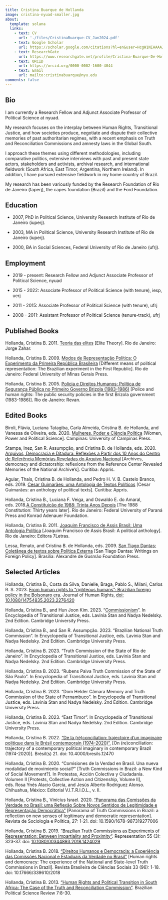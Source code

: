 ```yaml
---
title: Cristina Buarque de Hollanda
image: cristina-nyuad-smaller.jpg
about:
  template: solana
  links:
    - text: CV
      url: './files/CristinaBuarque-CV_Jan2024.pdf'
    - text: Google Scholar
      url: https://scholar.google.com/citations?hl=en&user=HcgW1NIAAAAJ
    - text: ResearchGate
      url: https://www.researchgate.net/profile/Cristina-Buarque-De-Hollanda-2
    - text: ORCID
      url: https://orcid.org/0000-0002-1600-4044
    - text: Email
      url: mailto:cristinabuarque@nyu.edu
comments: false
---
```

 
## Bio

I am currently a Research Fellow and Adjunct Associate Professor of Political Science at <span class="sc">nyuad</span>.

My research focuses on the interplay between Human Rights, Transitional Justice, and how societies produce, negotiate and dispute their collective memories of past authoritarian regimes, with a recent emphasis on Truth and Reconciliation Commissions and amnesty laws in the Global South.

I approach these themes using different methodologies, including comparative politics, extensive interviews with past and present state actors, stakeholders and activists, archival research, and international fieldwork (South Africa, East Timor, Argentina, Northern Ireland). In addition, I have pursued extensive fieldwork in my home country of Brazil.

My research has been variously funded by the Research Foundation of Rio de Janeiro (<span class="sc">faperj</span>), the <span class="sc">capes</span> foundation (Brazil) and the Ford Foundation.

## Education

* 2007, PhD in Political Science, University Research Institute of Rio de Janeiro (<span class="sc">iuperj</span>).

* 2003, MA in Political Science, University Research Institute of Rio de Janeiro (<span class="sc">iuperj</span>).

* 2000, BA in Social Sciences, Federal University of Rio de Janeiro (<span class="sc">ufrj</span>). 

## Employment

* 2019 - present: Research Fellow and Adjunct Associate Professor of Political Science, <span class="sc">nyuad</span>

* 2015 - 2022: Associate Professor of Political Science (with tenure), <span class="sc">iesp, uerj</span>

* 2011 - 2015: Associate Professor of Political Science (with tenure), <span class="sc">ufrj</span>

* 2008 - 2011: Assistant Professor of Political Science (tenure-track), <span class="sc">ufrj</span>

## Published Books

Hollanda, Cristina B. 2011. [Teoria das elites](https://www.companhiadasletras.com.br/livro/9788537804896/teoria-das-elites]) [Elite Theory]. Rio de Janeiro: Jorge Zahar.

Hollanda, Cristina B. 2009. [Modos de Representação Política: O Experimento da Primeira República Brasileira](https://www.editoraufmg.com.br/#/pages/obra/362) [Different means of political representation: The Brazilian experiment in the First Republic]. Rio de Janeiro: Federal University of Minas Gerais Press.

Hollanda, Cristina B. 2005. [Polícia e Direitos Humanos: Política de Segurança Pública no Primeiro Governo Brizola (1983-1986)](https://www.revan.com.br/produto/policia-e-direitos-humanos-311) [Police and human rights: The public security policies in the first Brizola government (1983-1986)]. Rio de Janeiro: Revan.

## Edited Books

Biroli, Flávia, Luciana Tatagiba, Carla Almeida, Cristina B. de Hollanda, and Vanessa de Oliveira, eds. 2020. [Mulheres, Poder e Ciência Política](https://www.editoraunicamp.com.br/Categoria/mulheres-poder-e-ciencia-politica-debates-e-trajetorias-518/p) [Women, Power and Political Science]. Campinas: University of Campinas Press.

Stampa, Inez, San R. Assumpção, and Cristina B. de Hollanda, eds. 2020. [Arquivos, Democracia e Ditadura: Reflexões a Partir dos 10 Anos do Centro de Referência Memórias Reveladas do Arquivo Nacional](./files/ArquivosDemocraciaDitadura_CentroDeReferencia_Memorias_Reveladas_ArquivoNacional.pdf) [Archives, democracy and dictatorship: reflexions from the Reference Center Revealed Memories of the National Archive’s]. Curitiba: Appris.

Aguiar, Thaís, Cristina B. de Hollanda, and Pedro H. V. B. Castelo Branco, eds. 2019. [Cesar Guimarães: uma Antologia de Textos Políticos](./filesAntologia_CesarGuimarae.pdf) [Cesar Guimarães: an anthology of political texts]. Curitiba: Appris.

Hollanda, Cristina B., Luciana F. Veiga, and Oswaldo E. do Amaral, eds. 2018.[A Constituição de 1988: Trinta Anos Depois](./files/Constituicaode1988_30AnosDepois.pdf) [The 1988 Constitution: Thirty years later]. Rio de Janeiro: Federal University of Paraná Press and Konrad Adenauer Foundation.

Hollanda, Cristina B. 2011. [Joaquim Francisco de Assis Brasil: Uma Antologia Política](https://www.amazon.com.br/Joaquim-Francisco-Brasil-Antologia-Pol%C3%ADtica/dp/8575778889) [Joaquim Francisco de Assis Brasil: A political anthology]. Rio de Janeiro: Editora 7Letras.

Lessa, Renato, and Cristina B. de Hollanda, eds. 2009. [San Tiago Dantas: Coletânea de textos sobre Política Externa](https://funag.gov.br/loja-nova/produto/1-15-san_tiago_dantas_coletanea_de_textos_sobre_politica_externa) [San Tiago Dantas: Writings on Foreign Policy]. Brasília: Alexandre de Gusmão Foundation Press.

## Selected Articles

Hollanda, Cristina B., Costa da Silva, Danielle, Braga, Pablo S., Milani, Carlos R. S. 2023. [From human rights to “righteous humans”: Brazilian foreign policy in the Bolsonaro era](./files/Hollanda2023_JournalOfHumanRights.pdf). Journal of Human Rights, [doi: 10.1080/14754835.2023.2276420](https://doi.org/10.1080/14754835.2023.2276420)

Hollanda, Cristina B., and Hun Joon Kim. 2023. “[Commissionism](./files/BuarqueDeHollanda_C_Kim_HJ_2023_TJE_Commissionism.pdf)”. In Encyclopedia of Transitional Justice, eds. Lavinia Stan and Nadya Nedelsky. 2nd Edition. Cambridge University Press.

Hollanda, Cristina B., and San R. Assumpção. 2023. “Brazilian National Truth Commission”. In Encyclopedia of Transitional Justice, eds. Lavinia Stan and Nadya Nedelsky. 2nd Edition. Cambridge University Press.

Hollanda, Cristina B. 2023. “Truth Commission of the State of Rio de Janeiro”. In Encyclopedia of Transitional Justice, eds. Lavinia Stan and Nadya Nedelsky. 2nd Edition. Cambridge University Press.

Hollanda, Cristina B. 2023. “Rubens Paiva Truth Commission of the State of São Paulo”. In Encyclopedia of Transitional Justice, eds. Lavinia Stan and Nadya Nedelsky. 2nd Edition. Cambridge University Press.

Hollanda, Cristina B. 2023. “Dom Helder Câmara Memory and Truth Commission of the State of Pernambuco”. In Encyclopedia of Transitional Justice, eds. Lavinia Stan and Nadya Nedelsky. 2nd Edition. Cambridge University Press.

Hollanda, Cristina B. 2023. “East Timor”. In Encyclopedia of Transitional Justice, eds. Lavinia Stan and Nadya Nedelsky. 2nd Edition. Cambridge University Press.

Hollanda, Cristina B. 2022. [“De la (ré)conciliation: trajectoire d’un imaginaire politique dans le Brésil contemporain (1974-2020)”.](http://journals.openedition.org/bresils/12470) [On (re)conciliation: trajectory of a contemporary political imaginary in contemporary Brazil (1974-2020)]. Brésil(s) 21. doi: 10.4000/bresils.12470

Hollanda, Cristina B. 2020. “Comisiones de la Verdad en Brasil. Una nueva modalidad de movimiento social?” [Truth Commissions in Brazil: a New Kind of Social Movement?]. In Protestas, Acción Colectiva y Ciudadanía. Volumen II [Protests, Collective Action and Citizenship, Volume II], eds. Rosa Ynés Alacio García, and Jesús Alberto Rodriguez Alonso. Chihuahua, México: Editorial V.I.T.R.I.O.L., v. II.

Hollanda, Cristina B., Vinícius Israel. 2020. [ “Panorama das Comissões da Verdade no Brasil: uma Reflexão Sobre Novos Sentidos de Legitimidade e Representação Democrática”](https://www.scielo.br/j/rsocp/a/zJsRMGTHCLyvTghpc7VcL8k/?lang=pt) [Panorama of Truth Commissions in Brazil: a reflection on new senses of legitimacy and democratic representation]. Revista de Sociologia e Política, 27: 1-21. doi: 10.1590/1678-987319277006

Hollanda, Cristina B. 2019. [“Brazilian Truth Commissions as Experiments of Representation: Between Impartiality and Proximity”](./files/Hollanda_2018_Representation.pdf). Representation 55 (3): 323-37. doi: [10.1080/00344893.2018.1424029](https://doi.org/10.1080/00344893.2018.1424029)

Hollanda, Cristina B. 2018. [“Direitos Humanos e Democracia: a Experiência das Comissões Nacional e Estaduais da Verdade no Brasil”](https://www.scielo.br/j/rbcsoc/a/8PRcJPCwcY9VRRXbxMSkTzy/?format=pdf&lang=pt) [Human rights and democracy: The experience of the National and State-level Truth Commissions in Brazil]. Revista Brasileira de Ciências Sociais 33 (96): 1-18. doi: 10.17666/339610/2018

Hollanda, Cristina B. 2013. [“Human Rights and Political Transition in South Africa: The Case of the Truth and Reconciliation Commission”](https://www.scielo.br/j/bpsr/a/cG8cGmyWD69ZDP357vFnjht/?lang=en&format=pdf). Brazilian Political Science Review 7∶8-30.

